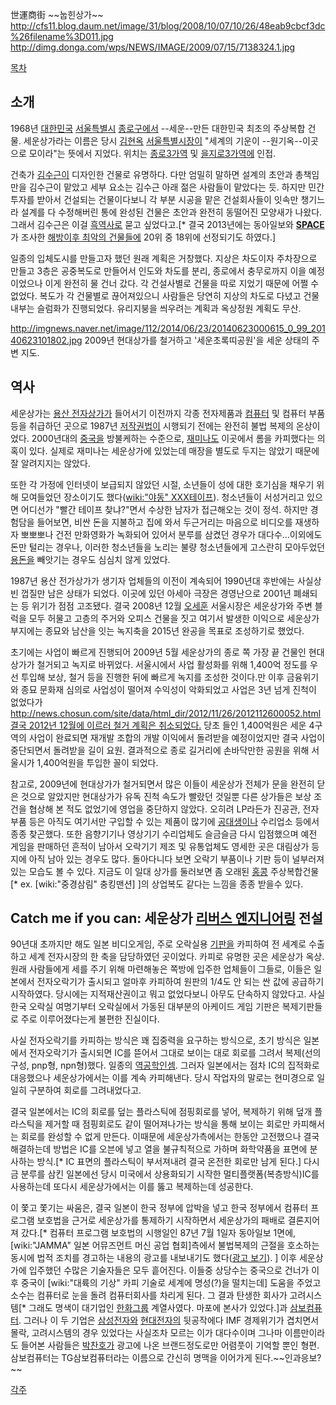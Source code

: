 世運商街 ~~눕힌상가~~
http://cfs11.blog.daum.net/image/31/blog/2008/10/07/10/26/48eab9cbcf3dc%26filename%3D011.jpg
http://dimg.donga.com/wps/NEWS/IMAGE/2009/07/15/7138324.1.jpg

[[목차]]
== 소개 ==
1968년 [[대한민국]] [[서울특별시]] [[종로구]]에서 --세운--만든 대한민국 최초의 주상복합 건물. 세운상가라는 이름은 당시 [[김현옥]] [[서울특별시장]]이 "세계의 기운이 --원기옥--이곳으로 모이라"는 뜻에서 지었다. 위치는 [[종로3가역]] 및 [[을지로3가역]]에 인접.

건축가 [[김수근]]이 디자인한 건물로 유명하다. 다만 엄밀히 말하면 설계의 초안과 총책임만을 김수근이 맡았고 세부 요소는 김수근 아래 젊은 사람들이 맡았다는 듯. 하지만 민간투자를 받아서 건설되는 건물이다보니 각 부분 시공을 맡은 건설회사들이 잇속만 챙기느라 설계를 다 수정해버린 통에 완성된 건물은 초안과 완전히 동떨어진 모양새가 나왔다. 그래서 김수근은 이걸 [[흑역사]]로 묻고 싶었다고.[* 결국 2013년에는 동아일보와 '''[[공간|SPACE]]'''가 조사한 [[해방이후 최악의 건물들]]에 20위 중 18위에 선정되기도 하였다.]

일종의 입체도시를 만들고자 했던 원래 계획은 거창했다. 지상은 차도이자 주차장으로 만들고 3층은 공중복도로 만들어서 인도와 차도를 분리, 종로에서 충무로까지 이을 예정이었으나 이게 완전히 물 건너 갔다. 각 건설사별로 건물을 따로 지었기 때문에 어쩔 수 없었다. 복도가 각 건물별로 끊어져있으니 사람들은 당연히 지상의 차도로 다녔고 건물 내부는 슬럼화가 진행되었다. 유리지붕을 씌우려는 계획과 옥상정원 계획도 무산.

http://imgnews.naver.net/image/112/2014/06/23/20140623000615_0_99_20140623101802.jpg
2009년 현대상가를 철거하고 '세운초록띠공원'을 세운 상태의 주변 지도.
== 역사 ==
세운상가는 [[용산 전자상가]]가 들어서기 이전까지 각종 전자제품과 [[컴퓨터]] 및 컴퓨터 부품 등을 취급하던 곳으로 1987년 [[저작권법]]이 시행되기 전에는 완전히 불법 복제의 온상이었다. 2000년대의 [[중국]]을 방불케하는 수준으로, [[재미나]]도 이곳에서 롬을 카피했다는 의혹이 있다. 실제로 재미나는 세운상가에 있었는데 매장을 별도로 두지는 않았기 때문에 잘 알려지지는 않았다.

또한 각 가정에 인터넷이 보급되지 않았던 시절, 소년들이 성에 대한 호기심을 채우기 위해 모여들었던 장소이기도 했다([[wiki:"야동" XXX테이프]]). 청소년들이 서성거리고 있으면 어디선가 "빨간 테이프 찾냐?"면서 수상한 남자가 접근해오는 것이 정석. 하지만 경험담을 들어보면, 비싼 돈을 지불하고 집에 와서 두근거리는 마음으로 비디오를 재생하자 뽀뽀뽀나 건전 만화영화가 녹화되어 있어서 분루를 삼켰던 경우가 대다수...이외에도 돈만 털리는 경우나, 이러한 청소년들을 노리는 불량 청소년들에게 고스란히 모아두었던 [[용돈]]을 빼앗기는 경우도 심심치 않게 있었다. 

1987년 용산 전가상가가 생기자 업체들의 이전이 계속되어 1990년대 후반에는 사실상 빈 껍질만 남은 상태가 되었다. 이곳에 있던 아세아 극장은 경영난으로 2001년 폐쇄되는 등 위기가 점점 고조됐다. 결국 2008년 12월 [[오세훈]] 서울시장은 세운상가와 주변 블럭을 모두 허물고 고층의 주거와 오피스 건물을 짓고 여기서 발생한 이익으로 세운상가 부지에는 종묘와 남산을 잇는 녹지축을 2015년 완공을 목표로 조성하기로 했었다.

초기에는 사업이 빠르게 진행되어 2009년 5월 세운상가의 종로 쪽 가장 끝 건물인 현대상가가 철거되고 녹지로 바뀌었다. 서울시에서 사업 활성화를 위해 1,400억 정도를 우선 투입해 보상, 철거 등을 진행한 뒤에 빠르게 녹지를 조성한 것이다.만 이후 금융위기와 종묘 문화재 심의로 사업성이 떨어져 수익성이 악화되었고 사업은 3년 넘게 진척이 없었다가 [[http://news.chosun.com/site/data/html_dir/2012/11/26/2012112600052.html 결국 2012년 12월에 이르러 철거 계획은 취소되었다.]] 당초 들인 1,400억원은 세운 4구역의 사업이 완료되면 재개발 조합의 개발 이익에서 돌려받을 예정이었지만 결국 사업이 중단되면서 돌려받을 길이 요원. 결과적으로 종로 길거리에 손바닥만한 공원을 위해 서울시가 1,400억원을 투입한 꼴이 되었다.

참고로, 2009년에 현대상가가 철거되면서 많은 이들이 세운상가 전체가 문을 완전히 닫은 것으로 알았지만 현대상가가 유독 진척 속도가 빨랐던 것일뿐 다른 상가들은 보상 조건을 협상해 본 적도 없었기에 영업을 중단하지 않았다. 오히려 LP라든가 진공관, 전자부품 등은 아직도 여기서만 구입할 수 있는 제품이 많기에 [[공대생]]이나 수리업소 등에서 종종 찾곤했다. 또한 음향기기나 영상기기 수리업체도 슬금슬금 다시 입점했으며 예전 게임을 판매하던 흔적이 남아서 오락기기 제조 및 유통업체도 영세한 곳은 대림상가 등지에 아직 남아 있는 경우도 많다. 돌아다니다 보면 오락기 부품이나 기판 등이 널부러져 있는 모습도 볼 수 있다. 지금도 이 일대 상가를 둘러보면 좀 오래된 [[홍콩]] 주상복합건물[* ex. [wiki:"중경삼림" 충킹맨션] ]의 상업복도 같다는 느낌을 종종 받을수 있다.

== Catch me if you can: 세운상가 [[리버스 엔지니어링]] 전설 ==
90년대 초까지만 해도 일본 비디오게임, 주로 오락실용 [[기판]]을 카피하여 전 세계로 수출하고 세계 전자시장의 한 축을 담당하였던 곳이었다. 카피로 유명한 곳은 세운상가 옥상. 원래 사람들에게 세를 주기 위해 마련해놓은 쪽방에 입주한 업체들이 그들로, 이들은 일본에서 전자오락기가 출시되고 얼마후 카피하여 원판의 1/4도 안 되는 싼 값에 공급하기 시작하였다. 당시에는 지적재산권이고 뭐고 없었다보니 아무도 단속하지 않았다고. 사실 한국 오락실 여명기부터 오락실에서 가동된 대부분의 아케이드 게임 기판은 복제기판들로 주로 이루어졌다는게 불편한 진실이다. 

사실 전자오락기를 카피하는 방식은 꽤 집중력을 요구하는 방식으로, 초기 방식은 일본에서 전자오락기가 출시되면 IC를 뜯어서 그대로 보이는 대로 회로를 그려서 복제(선의 구성, pnp형, npn형)했다. 일종의 [[역공학]]인셈. 그러자 일본에서는 점차 IC의 집적화로 대응했으나 세운상가에서는 이를 계속 카피해낸다. 당시 작업자의 말로는 현미경으로 일일히 구분하여 회로를 그려내었다고.

결국 일본에서는 IC의 회로를 덮는 플라스틱에 점핑회로를 넣어, 복제하기 위해 덮개 플라스틱을 제거할 때 점핑회로도 같이 떨어져나가는 방식을 통해 보이는 회로만 카피해서는 회로를 완성할 수 없게 만든다. 이때문에 세운상가측에서는 한동안 고전했으나 결국 해결하는데 방법은 IC를 오븐에 넣고 열을 불규칙적으로 가하며 화학약품을 표면에 분사하는 방식.[* IC 표면의 플라스틱이 부서져내려 결국 온전한 회로만 남게 된다.] 다시금 분루를 삼킨 일본에선 당시 미국에서 상용화되기 시작한 멀티플랫폼(복층방식)IC를 사용하는데 또다시 세운상가에서는 이를 뚫고 복제하는데 성공한다.

이 쫓고 쫓기는 싸움은, 결국 일본이 한국 정부에 압박을 넣고 한국 정부에서 컴퓨터 프로그램 보호법을 근거로 세운상가를 통제하기 시작하면서 세운상가의 패배로 결론지어져 갔다.[* 컴퓨터 프로그램 보호법의 시행일인 87년 7월 1일자 동아일보 1면에, [wiki:"JAMMA" 일본 어뮤즈먼트 머신 공업 협회]측에서 불법복제의 근절을 호소하는 동시에 법적 조치를 경고하는 내용의 광고를 내보내기도 했다([http://newslibrary.naver.com/viewer/index.nhn?articleId=1987070100209201016&edtNo=2&printCount=1&publishDate=1987-07-01&officeId=00020&pageNo=1&printNo=20228&publishType=00020 광고 보기]). ] 이후 세운상가에 입주했던 수많은 기술자들은 모두 흩어진다. 이들중 상당수는 중국으로 건너가 이후 중국이 [wiki:"대륙의 기상" 카피 기술로 세계에 명성(?)을 떨치는데] 도움을 주었고 소수는 컴퓨터로 눈을 돌려 컴퓨터회사를 차리게 된다. 그 결과 탄생한 회사가 고려시스템[* 그래도 명색이 대기업인 [[한화그룹]] 계열사였다. 마포에 본사가 있었다.]과 [[삼보컴퓨터]]. 그러나 이 두 기업은 [[삼성전자]]와 [[SK하이닉스|현대전자]]의 뒷공작에다 IMF 경제위기가 겹치면서 몰락, 고려시스템의 경우 있었다는 사실조차 모르는 이가 대다수이며 그나마 이름만이라도 들어본 사람들은 [[박찬호]]가 광고에 나온 브랜드정도로만 어렴풋이 기억할 뿐인 형편. 삼보컴퓨터는 TG삼보컴퓨터라는 이름으로 간신히 명맥을 이어가게 된다.~~인과응보?~~

[[각주]]
